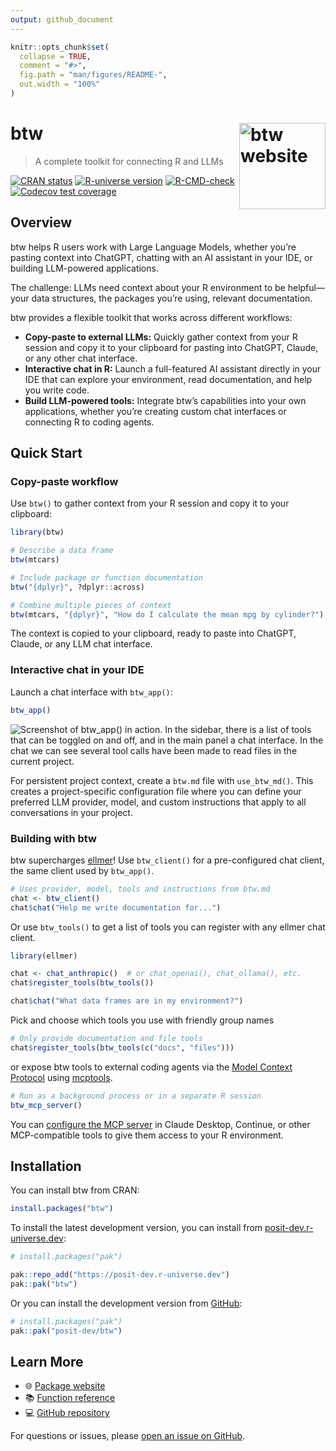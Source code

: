 ```yaml
---
output: github_document
---
```


<!-- README.md is generated from README.Rmd. Please edit that file -->

```r
knitr::opts_chunk$set(
  collapse = TRUE,
  comment = "#>",
  fig.path = "man/figures/README-",
  out.width = "100%"
)
```

# btw <a href="https://posit-dev.github.io/btw/"><img src="man/figures/logo.png" align="right" height="138" alt="btw website" /></a>

> A complete toolkit for connecting R and LLMs

<!-- badges: start -->
[![CRAN status](https://www.r-pkg.org/badges/version/btw)](https://CRAN.R-project.org/package=btw)
[![R-universe version](https://posit-dev.r-universe.dev/btw/badges/version)](https://posit-dev.r-universe.dev/btw)
[![R-CMD-check](https://github.com/posit-dev/btw/actions/workflows/R-CMD-check.yaml/badge.svg)](https://github.com/posit-dev/btw/actions/workflows/R-CMD-check.yaml)
[![Codecov test coverage](https://codecov.io/gh/posit-dev/btw/graph/badge.svg)](https://app.codecov.io/gh/posit-dev/btw)
<!-- badges: end -->

## Overview

btw helps R users work with Large Language Models, whether you're pasting context into ChatGPT, chatting with an AI assistant in your IDE, or building LLM-powered applications.

The challenge: LLMs need context about your R environment to be helpful—your data structures, the packages you're using, relevant documentation.

btw provides a flexible toolkit that works across different workflows:

- **Copy-paste to external LLMs:** Quickly gather context from your R session and copy it to your clipboard for pasting into ChatGPT, Claude, or any other chat interface.
- **Interactive chat in R:** Launch a full-featured AI assistant directly in your IDE that can explore your environment, read documentation, and help you write code.
- **Build LLM-powered tools:** Integrate btw's capabilities into your own applications, whether you're creating custom chat interfaces or connecting R to coding agents.

## Quick Start

### Copy-paste workflow

Use `btw()` to gather context from your R session and copy it to your clipboard:

```r
library(btw)

# Describe a data frame
btw(mtcars)

# Include package or function documentation
btw("{dplyr}", ?dplyr::across)

# Combine multiple pieces of context
btw(mtcars, "{dplyr}", "How do I calculate the mean mpg by cylinder?")
```

The context is copied to your clipboard, ready to paste into ChatGPT, Claude, or any LLM chat interface.

### Interactive chat in your IDE

Launch a chat interface with `btw_app()`:

```r
btw_app()
```

<img src="man/figures/btw-app.png" alt="Screenshot of btw_app() in action. In the sidebar, there is a list of tools that can be toggled on and off, and in the main panel a chat interface. In the chat we can see several tool calls have been made to read files in the current project.">

For persistent project context, create a `btw.md` file with `use_btw_md()`.
This creates a project-specific configuration file where you can define your preferred LLM provider, model, and custom instructions that apply to all conversations in your project.

### Building with btw

btw supercharges [ellmer](https://ellmer.tidyverse.org/)!
Use `btw_client()` for a pre-configured chat client, the same client used by `btw_app()`.

```r
# Uses provider, model, tools and instructions from btw.md
chat <- btw_client()
chat$chat("Help me write documentation for...")
```

Or use `btw_tools()` to get a list of tools you can register with any ellmer chat client.

```r
library(ellmer)

chat <- chat_anthropic()  # or chat_openai(), chat_ollama(), etc.
chat$register_tools(btw_tools())

chat$chat("What data frames are in my environment?")
```

Pick and choose which tools you use with friendly group names

```r
# Only provide documentation and file tools
chat$register_tools(btw_tools(c("docs", "files")))
```

or expose btw tools to external coding agents via the [Model Context Protocol](https://modelcontextprotocol.org/) using [mcptools](https://posit-dev.github.io/mcptools/).

```r
# Run as a background process or in a separate R session
btw_mcp_server()
```

You can [configure the MCP server](https://posit-dev.github.io/btw/reference/mcp.html) in Claude Desktop, Continue, or other MCP-compatible tools to give them access to your R environment.

## Installation

You can install btw from CRAN:

```r
install.packages("btw")
```

To install the latest development version, you can install from [posit-dev.r-universe.dev](https://posit-dev.r-universe.dev/):

```r
# install.packages("pak")

pak::repo_add("https://posit-dev.r-universe.dev")
pak::pak("btw")
```

Or you can install the development version from [GitHub](https://github.com/posit-dev/btw):

```r
# install.packages("pak")
pak::pak("posit-dev/btw")
```

## Learn More

- 🌐 [Package website](https://posit-dev.github.io/btw/)
- 📚 [Function reference](https://posit-dev.github.io/btw/reference/)
- 💻 [GitHub repository](https://github.com/posit-dev/btw)

For questions or issues, please [open an issue on GitHub](https://github.com/posit-dev/btw/issues).

